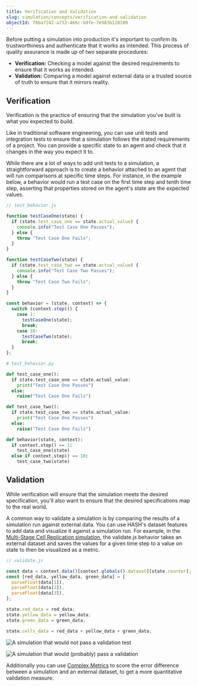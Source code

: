 ```yaml
---
title: Verification and Validation
slug: simulation/concepts/verification-and-validation
objectId: 78ba7242-a732-466c-b9fe-7e983b120100
---
```


Before putting a simulation into production it's important to confirm its trustworthiness and authenticate that it works as intended. This process of quality assurance is made up of two separate procedures:

- **Verification:** Checking a model against the desired requirements to ensure that it works as intended.
- **Validation:** Comparing a model against external data or a trusted source of truth to ensure that it mirrors reality.

## Verification

Verification is the practice of ensuring that the simulation you've built is what you expected to build.

Like in traditional software engineering, you can use unit tests and integration tests to ensure that a simulation follows the stated requirements of a project. You can provide a specific state to an agent and check that it changes in the way you expect it to.

While there are a lot of ways to add unit tests to a simulation, a straightforward approach is to create a behavior attached to an agent that will run comparisons at specific time steps. For instance, in the example below, a behavior would run a test case on the first time step and tenth time step, asserting that properties stored on the agent's state are the expected values.

<Tabs>
<Tab title="JavaScript" >

```javascript
// test_behavior.js

function testCaseOne(state) {
  if (state.test_case_one == state.actual_value) {
    console.info("Test Case One Passes");
  } else {
    throw "Test Case One Fails";
  }
}

function testCaseTwo(state) {
  if (state.test_case_two == state.actual_value) {
    console.info("Test Case Two Passes");
  } else {
    throw "Test Case Two Fails";
  }
}

const behavior = (state, context) => {
  switch (context.step()) {
    case 1:
      testCaseOne(state);
      break;
    case 10:
      testCaseTwo(state);
      break;
  }
};
```

</Tab>

<Tab title="Python" >

```python
# test_behavior.py

def test_case_one():
  if state.test_case_one == state.actual_value:
    print("Test Case One Passes")
  else:
    raise("Test Case One Fails")

def test_case_two():
  if state.test_case_two == state.actual_value:
    print("Test Case One Passes")
  else:
    raise("Test Case One Fails")

def behavior(state, context):
  if context.step() == 1:
    test_case_one(state)
  else if context.step() == 10:
    test_case_two(state)

```

</Tab>
</Tabs>

## Validation

While verification will ensure that the simulation meets the desired specification, you'll also want to ensure that the desired specifications map to the real world.

A common way to validate a simulation is by comparing the results of a simulation run against external data. You can use HASH's dataset features to add data and visualize it against a simulation run. For example, in the [Multi-Stage Cell Replication simulation](https://simulation.hash.ai/@hash/multi-stage-cell-replication/1.0.0), the validate.js behavior takes an external dataset and saves the values for a given time step to a value on state to then be visualized as a metric.

```javascript
// validate.js

const data = context.data()[context.globals().dataset][state.counter];
const [red_data, yellow_data, green_data] = [
  parseFloat(data[1]),
  parseFloat(data[2]),
  parseFloat(data[3]),
];

state.red_data = red_data;
state.yellow_data = yellow_data;
state.green_data = green_data;

state.cells_data = red_data + yellow_data + green_data;
```

![A simulation that would not pass a validation test](https://cdn-us1.hash.ai/site/docs/image%20%2875%29.png)

![A simulation that would (probably) pass a validation](https://cdn-us1.hash.ai/site/docs/image%20%2876%29.png)

Additionally you can use [Complex Metrics](/docs/simulation/creating-simulations/experiments/optimization-experiments/complex-metrics) to score the error difference between a simulation and an external dataset, to get a more quantitative validation measure.
